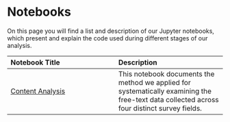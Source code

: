 # Notebooks

::: {.callout-note}
On this page you will find a list and description of our Jupyter notebooks, which present and explain the code used during different stages of our analysis.
:::

| Notebook Title | Description |
| :--- | :--- |
| [Content Analysis](notebooks/tea_gemini_content_analysis.ipynb) | This notebook documents the method we applied for systematically examining the free-text data collected across four distinct survey fields. |
